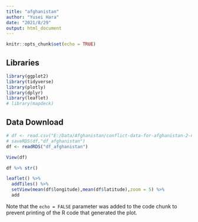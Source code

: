 ```yaml
---
title: "afghanistan"
author: "Yusei Hara"
date: "2021/8/29"
output: html_document
---
```


```r
knitr::opts_chunk$set(echo = TRUE)
```

## Libraries
```r
library(ggplot2)
library(tidyverse)
library(plotly)
library(dplyr)
library(leaflet)
# library(mapdeck)
```

## Data Download
```r
# df <- read.csv("E:/Data/Afghanistan/conflict-data-for-afghanistan-2-new.csv")
# saveRDS(df,"df_afghanistan")
df <- readRDS("df_afghanistan")
```
```r
View(df)
```
```r
df %>% str()
```
```r
leaflet() %>% 
  addTiles() %>% 
  setView(mean(df$longitude),mean(df$latitude),zoom = 5) %>% 
  add

```







Note that the `echo = FALSE` parameter was added to the code chunk to prevent printing of the R code that generated the plot.

